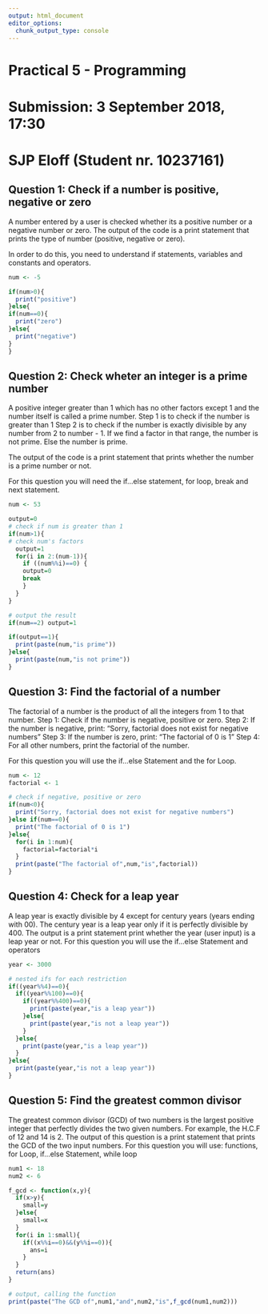 ---
output: html_document
editor_options:
  chunk_output_type: console
---
# Practical 5 - Programming
# Submission: 3 September 2018, 17:30
# SJP Eloff (Student nr. 10237161)

## Question 1: Check if a number is positive, negative or zero
A number entered by a user is checked whether its a positive number or a negative number or zero. The output of the code is a print statement that prints the type of number (positive, negative or zero).

In order to do this, you need to understand if statements, variables and constants and operators.

```{r, question_1}
num <- -5

if(num>0){
  print("positive")
}else{
if(num==0){
  print("zero")
}else{
  print("negative")
}
}

```
## Question 2: Check wheter an integer is a prime number
A positive integer greater than 1 which has no other factors except 1 and the number itself is called a prime number.
Step 1 is to check if the number is greater than 1
Step 2 is to check if the number is exactly divisible by any number from 2 to number - 1. If we find a factor in that range, the number is not prime. Else the number is prime.

The output of the code is a print statement that prints whether the number is a prime number or not.

For this question you will need the if...else statement, for loop, break and next statement.

```{r, question_2}
num <- 53 

output=0
# check if num is greater than 1
if(num>1){
# check num's factors
  output=1
  for(i in 2:(num-1)){
    if ((num%%i)==0) {
    output=0
    break
    }
  }
}

# output the result
if(num==2) output=1

if(output==1){
  print(paste(num,"is prime"))
}else{
  print(paste(num,"is not prime"))
}
```

## Question 3: Find the factorial of a number
The factorial of a number is the product of all the integers from 1 to that number.
Step 1: Check if the number is negative, positive or zero.
Step 2: If the number is negative, print: "Sorry, factorial does not exist for negative numbers"
Step 3: If the number is zero, print: "The factorial of 0 is 1"
Step 4: For all other numbers, print the factorial of the number.

For this question you will use the if...else Statement and the for Loop.

```{r, question_3}
num <- 12
factorial <- 1

# check if negative, positive or zero
if(num<0){
  print("Sorry, factorial does not exist for negative numbers")
}else if(num==0){
  print("The factorial of 0 is 1")
}else{
  for(i in 1:num){
    factorial=factorial*i
  }
  print(paste("The factorial of",num,"is",factorial))
}
```
## Question 4: Check for a leap year
A leap year is exactly divisible by 4 except for century years (years ending with 00). The century year is a leap year only if it is perfectly divisible by 400.
The output is a print statement print whether the year (user input) is a leap year or not.
For this question you will use the if...else Statement and operators

```{r, question_4}
year <- 3000 

# nested ifs for each restriction
if((year%%4)==0){
  if((year%%100)==0){
    if((year%%400)==0){
      print(paste(year,"is a leap year"))
    }else{
      print(paste(year,"is not a leap year"))
    }
  }else{
    print(paste(year,"is a leap year"))
  }
}else{
  print(paste(year,"is not a leap year"))
}

```

## Question 5: Find the greatest common divisor
The greatest common divisor (GCD) of two numbers is the largest positive integer that perfectly divides the two given numbers.
For example, the H.C.F of 12 and 14 is 2.
The output of this question is a print statement that prints the GCD of the two input numbers.
For this question you will use: functions, for Loop, if...else Statement, while loop

```{r, question_5}
num1 <- 18 
num2 <- 6

f_gcd <- function(x,y){
  if(x>y){
    small=y
  }else{
    small=x
  }
  for(i in 1:small){
    if((x%%i==0)&&(y%%i==0)){
      ans=i
    }
  }
  return(ans)
}

# output, calling the function
print(paste("The GCD of",num1,"and",num2,"is",f_gcd(num1,num2)))
```


